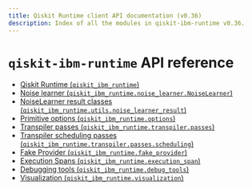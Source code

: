 ```yaml
---
title: Qiskit Runtime client API documentation (v0.36)
description: Index of all the modules in qiskit-ibm-runtime v0.36.
---
```


<span id="qiskit-ibm-runtime-api-reference" />

# `qiskit-ibm-runtime` API reference

*   [Qiskit Runtime (`qiskit_ibm_runtime`)](runtime-service)
*   [Noise learner (`qiskit_ibm_runtime.noise_learner.NoiseLearner`)](noise-learner)
*   [NoiseLearner result classes (`qiskit_ibm_runtime.utils.noise_learner_result`)](noise-learner-result)
*   [Primitive options (`qiskit_ibm_runtime.options`)](options)
*   [Transpiler passes (`qiskit_ibm_runtime.transpiler.passes`)](transpiler)
*   [Transpiler scheduling passes (`qiskit_ibm_runtime.transpiler.passes.scheduling`)](transpiler-passes-scheduling)
*   [Fake Provider (`qiskit_ibm_runtime.fake_provider`)](fake-provider)
*   [Execution Spans (`qiskit_ibm_runtime.execution_span`)](execution-span)
*   [Debugging tools (`qiskit_ibm_runtime.debug_tools`)](debug-tools)
*   [Visualization (`qiskit_ibm_runtime.visualization`)](visualization)

